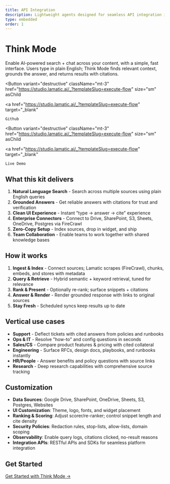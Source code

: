 ```yaml
---
title: API Integration
description: Lightweight agents designed for seamless API integration into existing applications. Provides real-time processing with minimal resource consumption.
type: embedded
order: 1
---
```



# Think Mode

Enable AI-powered search + chat across your content, with a simple, fast interface. Users type in plain English; Think Mode finds relevant context, grounds the answer, and returns results with citations.

<Button
  variant="destructive"
  className="mt-3"
  href="https://studio.lamatic.ai/_?templateSlug=execute-flow"
  size="sm"
  asChild
>
  <a
    href="https://studio.lamatic.ai/_?templateSlug=execute-flow"
    target="_blank"
  >
    Github
  </a>
</Button>

<Button
  variant="destructive"
  className="mt-3"
  href="https://studio.lamatic.ai/_?templateSlug=execute-flow"
  size="sm"
  asChild
>
  <a
    href="https://studio.lamatic.ai/_?templateSlug=execute-flow"
    target="_blank"
  >
    Live Demo
  </a>
</Button>


## What this kit delivers

1. **Natural Language Search** - Search across multiple sources using plain English queries
2. **Grounded Answers** - Get reliable answers with citations for trust and verification
3. **Clean UI Experience** - Instant "type → answer → cite" experience
4. **Enterprise Connectors** - Connect to Drive, SharePoint, S3, Sheets, OneDrive, Postgres via FireCrawl
5. **Zero-Copy Setup** - Index sources, drop in widget, and ship
6. **Team Collaboration** - Enable teams to work together with shared knowledge bases

## How it works

1. **Ingest & Index** - Connect sources; Lamatic scrapes (FireCrawl), chunks, embeds, and stores with metadata
2. **Query & Retrieve** - Hybrid semantic + keyword retrieval, tuned for relevance
3. **Rank & Present** - Optionally re-rank; surface snippets + citations
4. **Answer & Render** - Render grounded response with links to original sources
5. **Stay Fresh** - Scheduled syncs keep results up to date

## Vertical use cases

- **Support** - Deflect tickets with cited answers from policies and runbooks
- **Ops & IT** - Resolve "how-to" and config questions in seconds
- **Sales/CS** - Compare product features & pricing with cited collateral
- **Engineering** - Surface RFCs, design docs, playbooks, and runbooks instantly
- **HR/People** - Answer benefits and policy questions with source links
- **Research** - Deep research capabilities with comprehensive source tracking

## Customization

- **Data Sources**: Google Drive, SharePoint, OneDrive, Sheets, S3, Postgres, Websites
- **UI Customization**: Theme, logo, fonts, and widget placement
- **Ranking & Scoring**: Adjust scorer/re-ranker; control snippet length and cite density
- **Security Policies**: Redaction rules, stop-lists, allow-lists, domain scoping
- **Observability**: Enable query logs, citations clicked, no-result reasons
- **Integration APIs**: RESTful APIs and SDKs for seamless platform integration

## Get Started

[Get Started with Think Mode →](https://studio.lamatic.ai/_?templateSlug=vectorise-link)
